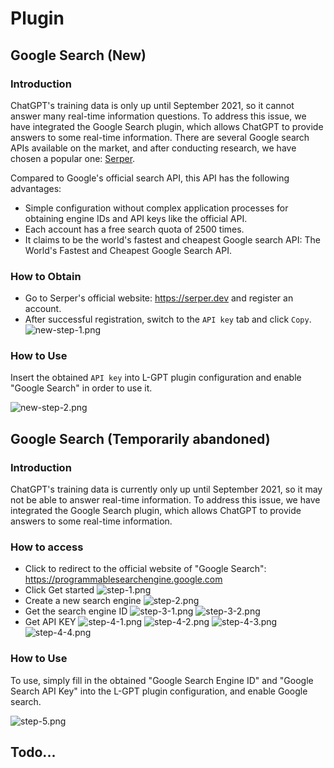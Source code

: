 # Plugin

## Google Search (New)

### Introduction

ChatGPT's training data is only up until September 2021, so it cannot answer many real-time information questions. To address this issue, we have integrated the Google Search plugin, which allows ChatGPT to provide answers to some real-time information. There are several Google search APIs available on the market, and after conducting research, we have chosen a popular one: [Serper](https://serper.dev/).

Compared to Google's official search API, this API has the following advantages:

- Simple configuration without complex application processes for obtaining engine IDs and API keys like the official API.
- Each account has a free search quota of 2500 times.
- It claims to be the world's fastest and cheapest Google search API: The World's Fastest and Cheapest
  Google Search API.

### How to Obtain

- Go to Serper's official website: https://serper.dev and register an account.
- After successful registration, switch to the `API key` tab and click `Copy`.
  ![new-step-1.png](/features/plugin/new-step-1.png)

### How to Use

Insert the obtained `API key` into L-GPT plugin configuration and enable "Google Search" in order to use it.

![new-step-2.png](/features/plugin/new-step-2-en.png)

## Google Search (Temporarily abandoned)

### Introduction

ChatGPT's training data is currently only up until September 2021, so it may not be able to answer real-time information. To address this issue, we have integrated the Google Search plugin, which allows ChatGPT to provide answers to some real-time information.

### How to access

- Click to redirect to the official website of "Google Search": https://programmablesearchengine.google.com
- Click Get started
  ![step-1.png](/features/plugin/step-1.png)
- Create a new search engine
  ![step-2.png](/features/plugin/step-2-en.png)
- Get the search engine ID
  ![step-3-1.png](/features/plugin/step-3-1-en.png)
  ![step-3-2.png](/features/plugin/step-3-2-en.png)
- Get API KEY
  ![step-4-1.png](/features/plugin/step-4-1-en.png)
  ![step-4-2.png](/features/plugin/step-4-2-en.png)
  ![step-4-3.png](/features/plugin/step-4-3-en.png)
  ![step-4-4.png](/features/plugin/step-4-4-en.png)

### How to Use

To use, simply fill in the obtained "Google Search Engine ID" and "Google Search API Key" into the L-GPT plugin configuration, and enable Google search.

![step-5.png](/features/plugin/step-5-en.png)

## Todo...
